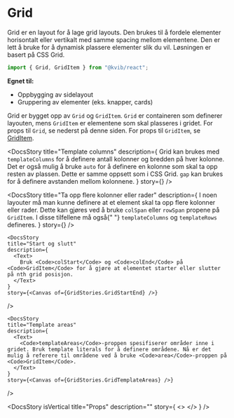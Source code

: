 
<Meta of={GridStories} />

<DocsContainer>

# Grid

Grid er en layout for å lage grid layouts. Den brukes til å fordele elementer horisontalt eller vertikalt med samme spacing mellom elementene.
Den er lett å bruke for å dynamisk plassere elementer slik du vil. Løsningen er basert på CSS Grid.

```jsx
import { Grid, GridItem } from "@kvib/react";
```

**Egnet til:**

- Oppbygging av sidelayout
- Gruppering av elementer (eks. knapper, cards)

Grid er bygget opp av `Grid` og `GridItem`. `Grid` er containeren som definerer layouten, mens `GridItem` er elementene som skal plasseres i gridet. For props til `Grid`, se nederst på denne siden. For props til `GridItem`, se [GridItem](/story/layout-grid-griditem--grid).

<Feedback component="Grid" />

<DocsStory
  title="Template columns"
  description={
    <Text>
      Grid kan brukes med <Code>templateColumns</Code> for å definere antall kolonner og bredden på hver kolonne. Det er
      også mulig å bruke <Code>auto</Code> for å definere en kolonne som skal ta opp resten av plassen. Dette er samme
      oppsett som i CSS Grid.
      <Code>gap</Code> kan brukes for å definere avstanden mellom kolonnene.
    </Text>
  }
  story={<Canvas of={GridStories.Grid} />}
/>

<DocsStory
  title="Ta opp flere kolonner eller rader"
  description={
    <Text>
      I noen layouter må man kunne definere at et element skal ta opp flere kolonner eller rader. Dette kan gjøres ved å
      bruke <Code>colSpan</Code> eller <Code>rowSpan</Code> propene på <Code>GridItem</Code>. I disse tilfellene må også{" "}
      <Code>templateColumns</Code> og <Code>templateRows</Code> defineres.
    </Text>
  }
  story={<Canvas of={GridStories.GridSpanning} />}
/>

    <DocsStory
    title="Start og slutt"
    description={
      <Text>
        Bruk <Code>colStart</Code> og <Code>colEnd</Code> på <Code>GridItem</Code> for å gjøre at elementet starter eller slutter på nth grid posisjon.
      </Text>
    }
    story={<Canvas of={GridStories.GridStartEnd} />}

/>

    <DocsStory
    title="Template areas"
    description={
      <Text>
        <Code>templateAreas</Code>-proppen spesifiserer områder inne i gridet. Bruk template literals for å definere områdene. Nå er det mulig å referere til områdene ved å bruke <Code>area</Code>-proppen på <Code>GridItem</Code>.
      </Text>
    }
    story={<Canvas of={GridStories.GridTemplateAreas} />}

/>

<DocsStory
  isVertical
  title="Props"
  description=""
  story={
    <>
      <Canvas of={GridStories.Grid} />
      <Controls of={GridStories.Grid} />
    </>
  }
/>

</DocsContainer>
